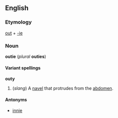 ==English==
===Etymology===
[[out]] + [[-ie]]

===Noun===
'''outie''' (''plural'' '''outies''')

====Variant spellings====
'''outy'''

#(''slang'') A [[navel]] that protrudes from the [[abdomen]].

====Antonyms====
*[[innie]]